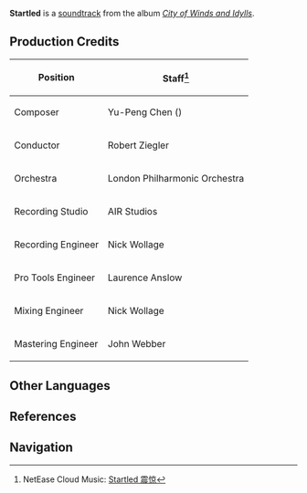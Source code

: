 {{Soundtrack Infobox
|title          =
|image          = City of Winds and Idylls.png
|album          = City of Winds and Idylls
|disc           = 1
|number         = 20
|featured       =
|featured2      =
|featured3      =
|featured_disc  =
|featured_disc2 =
|featured_disc3 =
|youtube_id     = AALrH26HAmw
|youtube_time   = 1595
|spotify_id     = 5nJF4lKZY7uE5NpKAJPQsS
|played_in      = Dialogue
|during         = Dialogue
|domain         =
|previous       = Reunion in the Whispering Woods
|next           = Meeting Amber
}}
'''Startled''' is a [[soundtrack]] from the album ''[[City of Winds and Idylls]]''.

==Production Credits==
{| class="wikitable" style="text-align:left; height:0.5em"
! Position
! Staff<ref>NetEase Cloud Music: [https://music.163.com/#/song?id=1481390500 Startled 震惊]</ref>
|-
! Composer
| Yu-Peng Chen ({{Lang|zh=陈致逸|mini=1}})
|-
! Conductor
| Robert Ziegler
|-
! Orchestra
| London Philharmonic Orchestra
|-
! Recording Studio
| AIR Studios
|-
! Recording Engineer
| Nick Wollage
|-
! Pro Tools Engineer
| Laurence Anslow
|-
! Mixing Engineer
| Nick Wollage
|-
! Mastering Engineer
| John Webber
|}

==Other Languages==
{{Other Languages
|default_hidden = 1
|en      = Startled
|zhs     = 震惊
|zhs_rm  = Zhènjīng
|zht     = 震驚
|zht_rm  = Zhènjīng
|ja      = びっくりした
|ja_rm   = Bikkuri Shita
}}

==References==
{{Reflist}}

==Navigation==
{{Soundtrack Navbox|City of Winds and Idylls}}